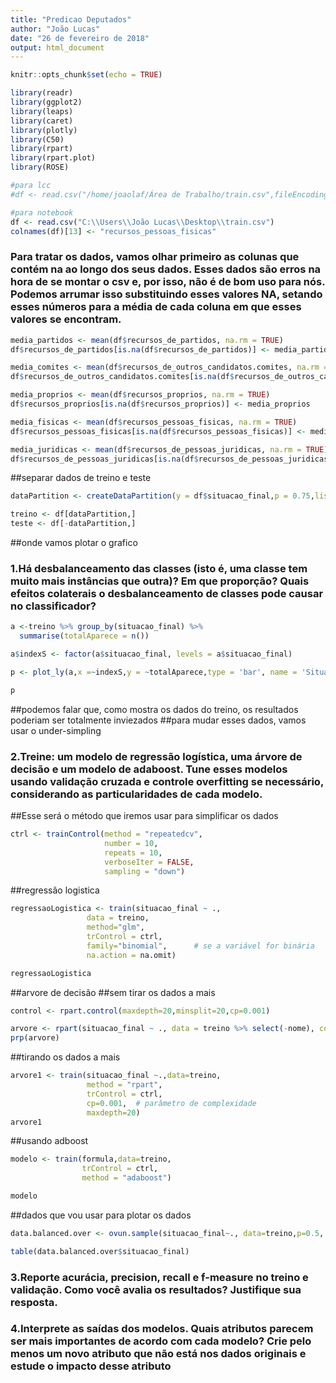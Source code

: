 ```yaml
---
title: "Predicao Deputados"
author: "João Lucas"
date: "26 de fevereiro de 2018"
output: html_document
---
```


```r
knitr::opts_chunk$set(echo = TRUE)
```

```r
library(readr)
library(ggplot2)
library(leaps)
library(caret)
library(plotly)
library(C50)
library(rpart)
library(rpart.plot)
library(ROSE)
```

```r
#para lcc
#df <- read.csv("/home/joaolaf/Área de Trabalho/train.csv",fileEncoding = "latin1")

#para notebook
df <- read.csv("C:\\Users\\João Lucas\\Desktop\\train.csv")
colnames(df)[13] <- "recursos_pessoas_fisicas"
```


<h3>Para tratar os dados, vamos olhar primeiro as colunas que contém na ao longo dos seus dados. Esses dados são erros na hora de se montar o csv e, por isso, não é de bom uso para nós. Podemos arrumar isso substituindo esses valores NA, setando esses números para a média de cada coluna em que esses valores se encontram.</h3>

```r

media_partidos <- mean(df$recursos_de_partidos, na.rm = TRUE)
df$recursos_de_partidos[is.na(df$recursos_de_partidos)] <- media_partidos

media_comites <- mean(df$recursos_de_outros_candidatos.comites, na.rm = TRUE)
df$recursos_de_outros_candidatos.comites[is.na(df$recursos_de_outros_candidatos.comites)] <- media_comites

media_proprios <- mean(df$recursos_proprios, na.rm = TRUE)
df$recursos_proprios[is.na(df$recursos_proprios)] <- media_proprios

media_fisicas <- mean(df$recursos_pessoas_fisicas, na.rm = TRUE)
df$recursos_pessoas_fisicas[is.na(df$recursos_pessoas_fisicas)] <- media_fisicas

media_juridicas <- mean(df$recursos_de_pessoas_juridicas, na.rm = TRUE)
df$recursos_de_pessoas_juridicas[is.na(df$recursos_de_pessoas_juridicas)] <- media_juridicas


```

##separar dados de treino e teste

```r
dataPartition <- createDataPartition(y = df$situacao_final,p = 0.75,list = FALSE)

treino <- df[dataPartition,]
teste <- df[-dataPartition,]

```

##onde vamos plotar o grafico

<h3>1.Há desbalanceamento das classes (isto é, uma classe tem muito mais instâncias que outra)? Em que proporção? Quais efeitos colaterais o desbalanceamento de classes pode causar no classificador? </h3>
```r
a <-treino %>% group_by(situacao_final) %>% 
  summarise(totalAparece = n())

a$indexS <- factor(a$situacao_final, levels = a$situacao_final)

p <- plot_ly(a,x =~indexS,y = ~totalAparece,type = 'bar', name = 'Situações') %>% layout(title = 'Frequência de cada situação',xaxis = list(title=""),yaxis = list(title = "Quantas vezes cada situação aparece"),barmode = 'stack')

p
```
##podemos falar que, como mostra os dados do treino, os resultados poderiam ser totalmente inviezados
##para mudar esses dados, vamos usar o under-simpling

<h3>2.Treine: um modelo de regressão logística, uma árvore de decisão e um modelo de adaboost. Tune esses modelos usando validação cruzada e controle overfitting se necessário, considerando as particularidades de cada modelo.</h3>

##Esse será o método que iremos usar para simplificar os dados
```r
ctrl <- trainControl(method = "repeatedcv", 
                     number = 10, 
                     repeats = 10, 
                     verboseIter = FALSE,
                     sampling = "down")

```

##regressão logistica
```r
regressaoLogistica <- train(situacao_final ~ .,
                 data = treino,
                 method="glm",
                 trControl = ctrl, 
                 family="binomial",      # se a variável for binária
                 na.action = na.omit)

regressaoLogistica

```


##arvore de decisão
##sem tirar os dados a mais

```r
control <- rpart.control(maxdepth=20,minsplit=20,cp=0.001)

arvore <- rpart(situacao_final ~ ., data = treino %>% select(-nome), control = control)
prp(arvore)

```
##tirando os dados a mais

```r
arvore1 <- train(situacao_final ~.,data=treino, 
                 method = "rpart",
                 trControl = ctrl,
                 cp=0.001,  # parâmetro de complexidade
                 maxdepth=20)
arvore1
```
##usando adboost

```r
modelo <- train(formula,data=treino,
                trControl = ctrl,
                method = "adaboost")

modelo
```


##dados que vou usar para plotar os dados
```r
data.balanced.over <- ovun.sample(situacao_final~., data=treino,p=0.5, seed=1,method="both")$data

table(data.balanced.over$situacao_final)
```


<h3>3.Reporte acurácia, precision, recall e f-measure no treino e validação. Como você avalia os resultados? Justifique sua resposta.</h3>

<h3>4.Interprete as saídas dos modelos. Quais atributos parecem ser mais importantes de acordo com cada modelo? Crie pelo menos um novo atributo que não está nos dados originais e estude o impacto desse atributo</h3>  
  